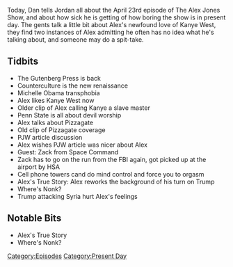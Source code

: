 {{Episode
    | title           = April 23, 2018
    | caption         = [https://knowledgefight.libsyn.com/knowledge-fight-april-23-2018 Listen to this episode on Libsyn]
    | episodeNumber   = 154
    | length          = 01:21:48
    | airDate         = April 24, 2018
    | coverageDate    = April 23, 2018
    | episodeType     = [[:Category:Present Day|Present Day]]
    | appearance      = [[Michelle Obama]], [[Kanye West]], [[Paul Joseph Watson]], [[Zack from Space Command]]
    | previousEpisode = [[153: More Mark Richards Fun]]
    | nextEpisode     = [[155: January 7-9, 2009]]
}}

{{Stub}}

Today, Dan tells Jordan all about the April 23rd episode of The Alex Jones Show, and about how sick he is getting of how boring the show is in present day. The gents talk a little bit about Alex's newfound love of Kanye West, they find two instances of Alex admitting he often has no idea what he's talking about, and someone may do a spit-take.

==Tidbits==

*The Gutenberg Press is back
*Counterculture is the new renaissance
*Michelle Obama transphobia
*Alex likes Kanye West now
*Older clip of Alex calling Kanye a slave master
*Penn State is all about devil worship
*Alex talks about Pizzagate
*Old clip of Pizzagate coverage
*PJW article discussion
*Alex wishes PJW article was nicer about Alex
*Guest: Zack from Space Command
*Zack has to go on the run from the FBI again, got picked up at the airport by HSA
*Cell phone towers cand do mind control and force you to orgasm
*Alex's True Story: Alex reworks the background of his turn on Trump
*Where's Nonk?
*Trump attacking Syria hurt Alex's feelings

==Notable Bits==

*Alex's True Story
*Where's Nonk?

[[Category:Episodes]]
[[Category:Present Day]]
